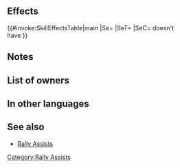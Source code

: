{{Assist
|tagid=SID_守備魔防の応援
|name=Rally Def/Res
|range=1
|effect=Grants Def/Res+3 to target ally for 1 turn.
|cost=300
|required=Rally Defense;Rally Resistance
|exclusive=0
|canUseMove={{MoveList|all}}
|canUseWeapon={{WeaponList|exclude=Staff}}
|properties=random_all,random_inherit_base
}}
==Effects==
{{#invoke:SkillEffectsTable|main
|Se={{Eft|Bonuses|Def/Res|3}}
|SeT={{Tgt|Target Ally}}
|SeC={{Tgt|Target Ally}} doesn't<br>have {{SEt|Isolation}}
}}
==Notes==
{{Bonuses}}
==List of owners==
{{Skill Hero List}}
==In other languages==
{{OtherLanguages
|english=Rally Def/Res
|japanese=守備魔防の応援
|german=Ver./Res. sam.
|spanishEU=Potenc. Def/Res
|spanishLA=Potenc. Def./Res.
|french=Rall. : Déf/Rés
|italian=Sprone Dif/Res
|chineseTW=防守魔防支援
|portuguese=Def./Res. nímias
}}
==See also==
* [[Rally Assists]]
{{AssistSkillBox}}
[[Category:Rally Assists]]